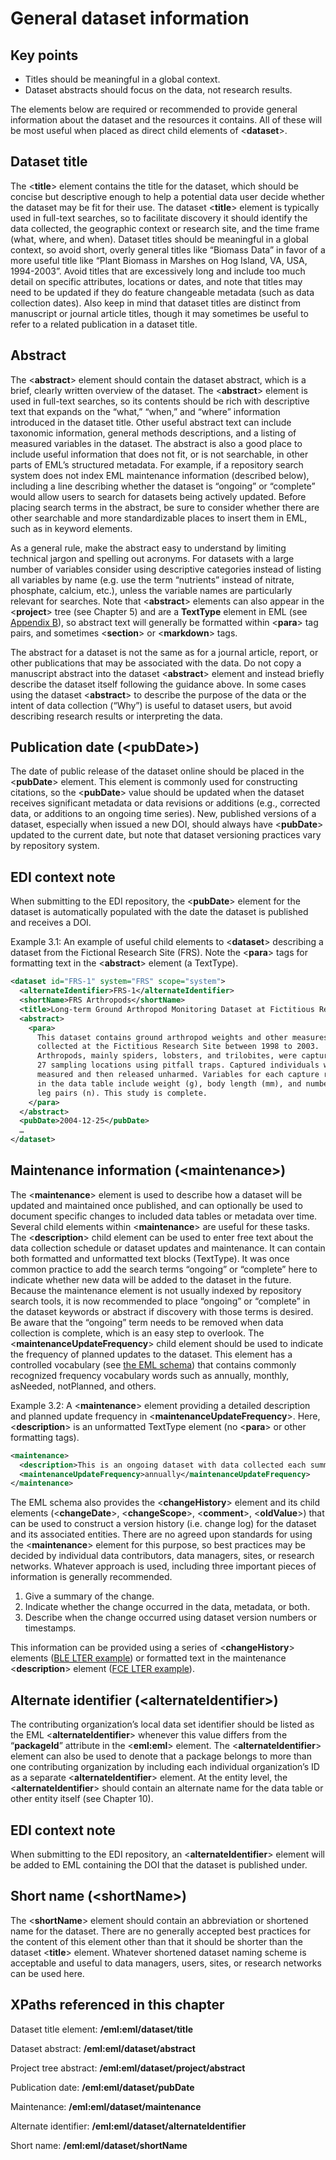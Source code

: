 # General dataset information {#sec-chapter-3}

::: {.callout-note appearance="simple" collapse="true"}
## Key points
* Titles should be meaningful in a global context.
* Dataset abstracts should focus on the data, not research results.
:::

The elements below are required or recommended to provide general information about the dataset and the resources it contains. All of these will be most useful when placed as direct child elements of &lt;**dataset**>.


## Dataset title

The &lt;**title**> element contains the title for the dataset, which should be concise but descriptive enough to help a potential data user decide whether the dataset may be fit for their use. The dataset &lt;**title**> element is typically used in full-text searches, so to facilitate discovery it should identify the data collected, the geographic context or research site, and the time frame (what, where, and when). Dataset titles should be meaningful in a global context, so avoid short, overly general titles like “Biomass Data” in favor of a more useful title like “Plant Biomass in Marshes on Hog Island, VA, USA, 1994-2003”. Avoid titles that are excessively long and include too much detail on specific attributes, locations or dates, and note that titles may need to be updated if they do feature changeable metadata (such as data collection dates). Also keep in mind that dataset titles are distinct from manuscript or journal article titles, though it may sometimes be useful to refer to a related publication in a dataset title.


## Abstract

The &lt;**abstract**> element should contain the dataset abstract, which is a brief, clearly written overview of the dataset. The &lt;**abstract**> element is used in full-text searches, so its contents should be rich with descriptive text that expands on the “what,” “when,” and “where” information introduced in the dataset title. Other useful abstract text can include taxonomic information, general methods descriptions, and a listing of measured variables in the dataset. The abstract is also a good place to include useful information that does not fit, or is not searchable, in other parts of EML’s structured metadata. For example, if a repository search system does not index EML maintenance information (described below), including a line describing whether the dataset is “ongoing” or “complete” would allow users to search for datasets being actively updated. Before placing search terms in the abstract, be sure to consider whether there are other searchable and more standardizable places to insert them in EML, such as in keyword elements.

As a general rule, make the abstract easy to understand by limiting technical jargon and spelling out acronyms. For datasets with a large number of variables consider using descriptive categories instead of listing all variables by name (e.g. use the term “nutrients” instead of nitrate, phosphate, calcium, etc.), unless the variable names are particularly relevant for searches. Note that &lt;**abstract**> elements can also appear in the &lt;**project**> tree (see Chapter 5) and are a **TextType** element in EML (see [Appendix B](appendix-b-xml-schemas-and-eml.qmd)), so abstract text will generally be formatted within &lt;**para**> tag pairs, and sometimes &lt;**section**> or &lt;**markdown**> tags.

The abstract for a dataset is not the same as for a journal article, report, or other publications that may be associated with the data. Do not copy a manuscript abstract into the dataset &lt;**abstract**> element and instead briefly describe the dataset itself following the guidance above. In some cases using the dataset &lt;**abstract**> to describe the purpose of the data or the intent of data collection (“Why”) is useful to dataset users, but avoid describing research results or interpreting the data.


## Publication date (&lt;pubDate>)

The date of public release of the dataset online should be placed in the &lt;**pubDate**> element. This element is commonly used for constructing citations, so the &lt;**pubDate**> value should be updated when the dataset receives significant metadata or data revisions or additions (e.g., corrected data, or additions to an ongoing time series). New, published versions of a dataset, especially when issued a new DOI, should always have &lt;**pubDate**> updated to the current date, but note that dataset versioning practices vary by repository system.

::: {.callout-tip}
## EDI context note
When submitting to the EDI repository, the &lt;**pubDate**> element for the dataset is automatically populated with the date the dataset is published and receives a DOI.
:::

Example 3.1: An example of useful child elements to &lt;**dataset**> describing a dataset from the Fictional Research Site (FRS). Note the &lt;**para**> tags for formatting text in the &lt;**abstract**> element (a TextType).


```xml
<dataset id="FRS-1" system="FRS" scope="system">
  <alternateIdentifier>FRS-1</alternateIdentifier>
  <shortName>FRS Arthropods</shortName>
  <title>Long-term Ground Arthropod Monitoring Dataset at Fictitious Research Site, USA from 1998 to 2003</title>
  <abstract>
    <para>
      This dataset contains ground arthropod weights and other measures
      collected at the Fictitious Research Site between 1998 to 2003.
      Arthropods, mainly spiders, lobsters, and trilobites, were captured at
      27 sampling locations using pitfall traps. Captured individuals were
      measured and then released unharmed. Variables for each capture record
      in the data table include weight (g), body length (mm), and number of
      leg pairs (n). This study is complete.
    </para>
  </abstract>
  <pubDate>2004-12-25</pubDate>
  …
</dataset>
```



## Maintenance information (&lt;maintenance>)

The &lt;**maintenance**> element is used to describe how a dataset will be updated and maintained once published, and can optionally be used to document specific changes to included data tables or metadata over time. Several child elements within &lt;**maintenance**> are useful for these tasks. The &lt;**description**> child element can be used to enter free text about the data collection schedule or dataset updates and maintenance. It can contain both formatted and unformatted text blocks (TextType). It was once common practice to add the search terms “ongoing” or “complete” here to indicate whether new data will be added to the dataset in the future. Because the maintenance element is not usually indexed by repository search tools, it is now recommended to place “ongoing” or “complete” in the dataset keywords or abstract if discovery with those terms is desired. Be aware that the “ongoing” term needs to be removed when data collection is complete, which is an easy step to overlook. The &lt;**maintenanceUpdateFrequency**> child element should be used to indicate the frequency of planned updates to the dataset. This element has a controlled vocabulary (see [the EML schema](https://eml.ecoinformatics.org/schema/eml-dataset_xsd#MaintenanceType_maintenanceUpdateFrequency)) that contains commonly recognized frequency vocabulary words such as annually, monthly, asNeeded, notPlanned, and others.

Example 3.2: A &lt;**maintenance**> element providing a detailed description and planned update frequency in &lt;**maintenanceUpdateFrequency**>. Here, &lt;**description**> is an unformatted TextType element (no &lt;**para**> or other formatting tags).


```xml
<maintenance>
  <description>This is an ongoing dataset with data collected each summer field season (May-Sept). New observations will be appended to the dataset by the end of each calendar year.</description>
  <maintenanceUpdateFrequency>annually</maintenanceUpdateFrequency>
</maintenance>
```


The EML schema also provides the &lt;**changeHistory**> element and its child elements (&lt;**changeDate**>, &lt;**changeScope**>, &lt;**comment**>, &lt;**oldValue**>) that can be used to construct a version history (i.e. change log) for the dataset and its associated entities. There are no agreed upon standards for using the &lt;**maintenance**> element for this purpose, so best practices may be decided by individual data contributors, data managers, sites, or research networks. Whatever approach is used, including three important pieces of information is generally recommended. 



1. Give a summary of the change.
2. Indicate whether the change occurred in the data, metadata, or both.
3. Describe when the change occurred using dataset version numbers or timestamps.

This information can be provided using a series of &lt;**changeHistory**> elements ([BLE LTER example](https://portal.edirepository.org/nis/metadataviewer?packageid=knb-lter-ble.13.3)) or formatted text in the maintenance &lt;**description**> element ([FCE LTER example](https://portal.edirepository.org/nis/metadataviewer?packageid=knb-lter-fce.1069.15)).


## Alternate identifier (&lt;alternateIdentifier>)

The contributing organization’s local data set identifier should be listed as the EML &lt;**alternateIdentifier**> whenever this value differs from the “**packageId**” attribute in the &lt;**eml:eml**> element. The &lt;**alternateIdentifier**> element can also be used to denote that a package belongs to more than one contributing organization by including each individual organization’s ID as a separate &lt;**alternateIdentifier**> element. At the entity level, the &lt;**alternateIdentifier**> should contain an alternate name for the data table or other entity itself (see Chapter 10).

::: {.callout-tip}
## EDI context note
When submitting to the EDI repository, an &lt;**alternateIdentifier**> element will be added to EML containing the DOI that the dataset is published under.
:::

## Short name (&lt;shortName>)

The &lt;**shortName**> element should contain an abbreviation or shortened name for the dataset. There are no generally accepted best practices for the content of this element other than that it should be shorter than the dataset &lt;**title**> element. Whatever shortened dataset naming scheme is acceptable and useful to data managers, users, sites, or research networks can be used here.


## XPaths referenced in this chapter

Dataset title element: **/eml:eml/dataset/title**

Dataset abstract: **/eml:eml/dataset/abstract**

Project tree abstract: **/eml:eml/dataset/project/abstract**

Publication date: **/eml:eml/dataset/pubDate**

Maintenance: **/eml:eml/dataset/maintenance**

Alternate identifier: **/eml:eml/dataset/alternateIdentifier**

Short name: **/eml:eml/dataset/shortName**


